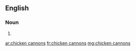 ==English==

===Noun===
{{head|en}}

# {{plural of|chicken cannon}}

[[ar:chicken cannons]]
[[fr:chicken cannons]]
[[mg:chicken cannons]]